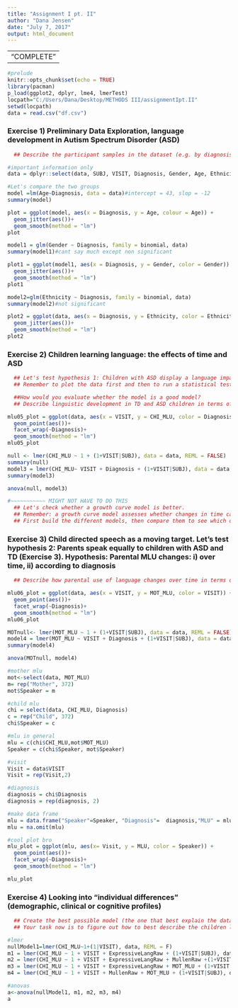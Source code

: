 ```yaml
---
title: "Assignment I pt. II"
author: "Dana Jensen"
date: "July 7, 2017"
output: html_document
---
```

---
                          "COMPLETE"
---
```r
#prelude
knitr::opts_chunk$set(echo = TRUE)
library(pacman)
p_load(ggplot2, dplyr, lme4, lmerTest)
locpath="C:/Users/Dana/Desktop/METHODS III/assignmentIpt.II"
setwd(locpath)
data = read.csv("df.csv")
```
### Exercise 1) Preliminary Data Exploration, language development in Autism Spectrum Disorder (ASD)
```r
  ## Describe the participant samples in the dataset (e.g. by diagnosis, age,   etc.). Do you think the two groups are well balanced? If not, what do you think was the reason? Identify relevant variables: participants demographic   characteristics, diagnosis, ADOS, Verbal IQ, Non Verbal IQ, Visit, Number of   words used, Number of unique words used, length of utterance in both child    and parents. Describe the characteristics of the two groups of participants   and whether the two groups are well matched.

#important information only
data = dplyr::select(data, SUBJ, VISIT, Diagnosis, Gender, Age, Ethnicity, ADOS, MullenRaw, ExpressiveLangRaw, CHI_MLU, types_CHI, tokens_CHI, MOT_MLU)

#Let's compare the two groups
model =lm(Age~Diagnosis, data = data)#intercept = 43, slop = -12
summary(model)

plot = ggplot(model, aes(x = Diagnosis, y = Age, colour = Age)) +
  geom_jitter(aes())+
  geom_smooth(method = "lm")
plot

model1 = glm(Gender ~ Diagnosis, family = binomial, data)
summary(model1)#cant say much except non significant

plot1 = ggplot(model1, aes(x = Diagnosis, y = Gender, color = Gender)) + 
  geom_jitter(aes())+
  geom_smooth(method = "lm")
plot1

model2=glm(Ethnicity ~ Diagnosis, family = binomial, data)
summary(model2)#not significant

plot2 = ggplot(data, aes(x = Diagnosis, y = Ethnicity, color = Ethnicity)) +
  geom_jitter(aes())+
  geom_smooth(method = "lm")
plot2
```
### Exercise 2) Children learning language: the effects of time and ASD
```r
  ## Let's test hypothesis 1: Children with ASD display a language impairment   ## Hypothesis: The child's MLU changes: i) over time, ii) according to diagnosis. Let's start with a simple mixed effects linear model
  ## Remember to plot the data first and then to run a statistical test.

  ##How would you evaluate whether the model is a good model?
  ## Describe linguistic development in TD and ASD children in terms of Mean    Length of Utterance (MLU)?

mlu05_plot = ggplot(data, aes(x = VISIT, y = CHI_MLU, color = Diagnosis)) + 
  geom_point(aes())+
  facet_wrap(~Diagnosis)+
  geom_smooth(method = "lm")
mlu05_plot

null <- lmer(CHI_MLU ~ 1 + (1+VISIT|SUBJ), data = data, REML = FALSE)
summary(null)
model3 = lmer(CHI_MLU~ VISIT + Diagnosis + (1+VISIT|SUBJ), data = data, REML = FALSE)
summary(model3)

anova(null, model3)

#~~~~~~~~~~~ MIGHT NOT HAVE TO DO THIS
  ## Let's check whether a growth curve model is better.
  ## Remember: a growth curve model assesses whether changes in time can be     described by linear, or quadratic, or cubic (or... etc.) components.
  ## First build the different models, then compare them to see which one is    better

```
### Exercise 3) Child directed speech as a moving target. Let's test hypothesis 2: Parents speak equally to children with ASD and TD  (Exercise 3). Hypothesis: Parental MLU changes: i) over time, ii) according to diagnosis
```r
  ## Describe how parental use of language changes over time in terms of MLU.   What do you think is going on?

mlu06_plot = ggplot(data, aes(x = VISIT, y = MOT_MLU, color = VISIT)) + 
  geom_point(aes())+
  facet_wrap(~Diagnosis)+
  geom_smooth(method = "lm")
mlu06_plot

MOTnull<- lmer(MOT_MLU ~ 1 + (1+VISIT|SUBJ), data = data, REML = FALSE)
model4 = lmer(MOT_MLU ~ VISIT + Diagnosis + (1+VISIT|SUBJ), data = data, REML = FALSE)
summary(model4)

anova(MOTnull, model4)

#mother mlu
mot<-select(data, MOT_MLU)
m= rep("Mother", 372)
mot$Speaker = m

#child mlu
chi = select(data, CHI_MLU, Diagnosis)
c = rep("Child", 372)
chi$Speaker = c

#mlu in general
mlu = c(chi$CHI_MLU,mot$MOT_MLU)
Speaker = c(chi$Speaker, mot$Speaker)

#visit
Visit = data$VISIT
Visit = rep(Visit,2)

#diagnosis
diagnosis = chi$Diagnosis
diagnosis = rep(diagnosis, 2)

#make data frame
mlu = data.frame("Speaker"=Speaker, "Diagnosis"=  diagnosis,"MLU" = mlu, "Visit" = Visit)
mlu = na.omit(mlu)

#cool plot bro
mlu_plot = ggplot(mlu, aes(x= Visit, y = MLU, color = Speaker)) +
  geom_point(aes())+
  facet_wrap(~Diagnosis)+
  geom_smooth(method = "lm")

mlu_plot

```
### Exercise 4) Looking into "individual differences" (demographic, clinical or cognitive profiles)
```r
  ## Create the best possible model (the one that best explain the data, with   MLU as outcome). Describe your strategy to select the best models (how did    you choose the variables to include?).
  ## Your task now is to figure out how to best describe the children linguistic trajectory.

#lmer
nullModel1=lmer(CHI_MLU~1+(1|VISIT), data, REML = F)
m1 = lmer(CHI_MLU ~ 1 + VISIT + ExpressiveLangRaw + (1+VISIT|SUBJ), data, REML = F)
m2 = lmer(CHI_MLU ~ 1 + VISIT + ExpressiveLangRaw + MullenRaw +(1+VISIT|SUBJ), data, REML = F)
m3 = lmer(CHI_MLU ~ 1 + VISIT + ExpressiveLangRaw + MOT_MLU + (1+VISIT|SUBJ), data, REML = F)
m4 = lmer(CHI_MLU ~ 1 + VISIT + MullenRaw + MOT_MLU + (1+VISIT|SUBJ), data, REML = F)

#anovas
a<-anova(nullModel1, m1, m2, m3, m4)
a
```